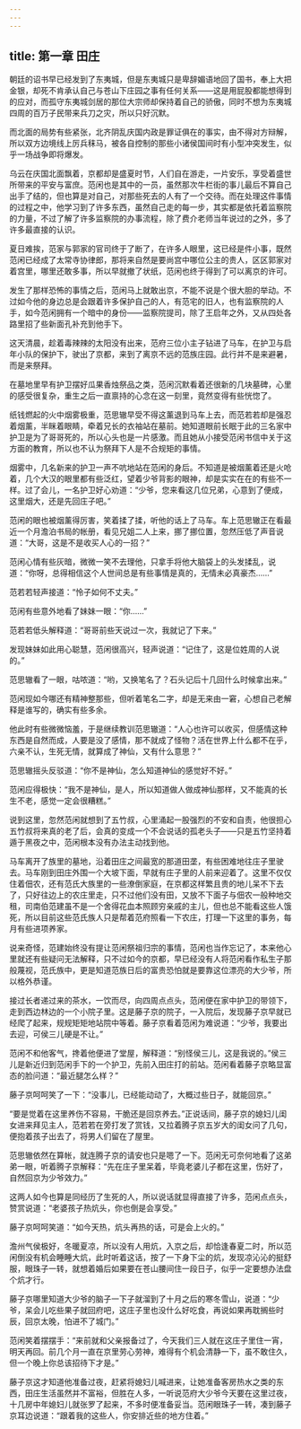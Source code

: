 ```yaml
---
---
---
```

title: 第一章 田庄
---




朝廷的诏书早已经发到了东夷城，但是东夷城只是卑辞媚语地回了国书，奉上大把金银，却死不肯承认自己与苍山下庄园之事有任何关系——这是用屁股都能想得到的应对，而孤守东夷城剑居的那位大宗师却保持着自己的骄傲，同时不想为东夷城四周的百万子民带来兵刀之灾，所以只好沉默。

而北面的局势有些紧张，北齐阴乱庆国内政是罪证俱在的事实，由不得对方辩解，所以双方边境线上厉兵秣马，被各自控制的那些小诸侯国间时有小型冲突发生，似乎一场战争即将爆发。

乌云在庆国北面飘着，京都却是盛夏时节，人们自在游走，一片安乐，享受着盛世所带来的平安与富庶。范闲也是其中的一员，虽然那次牛栏街的事儿最后不算自己出手了结的，但也算是对自己，对那些死去的人有了一个交待。而在处理这件事情的过程之中，他学习到了许多东西，虽然自己走的每一步，其实都是依托着监察院的力量，不过了解了许多监察院的办事流程，除了费介老师当年说过的之外，多了许多最直接的认识。

夏日难挨，范家与郭家的官司终于了断了，在许多人眼里，这已经是件小事，既然范闲已经成了太常寺协律郎，那将来自然是要尚宫中哪位公主的贵人，区区郭家对着宫里，哪里还敢多事，所以早就撤了状纸，范闲也终于得到了可以离京的许可。

发生了那样恐怖的事情之后，范闲马上就敢出京，不能不说是个很大胆的举动。不过如今他的身边总是会跟着许多保护自己的人，有范宅的旧人，也有监察院的人手，如今范闲拥有一个暗中的身份——监察院提司，除了王启年之外，又从四处各路里招了些新面孔补充到他手下。

这天清晨，趁着毒辣辣的太阳没有出来，范府三位小主子钻进了马车，在护卫与启年小队的保护下，驶出了京都，来到了离京不远的范族庄园。此行并不是来避暑，而是来祭拜。

在墓地里早有护卫摆好瓜果香烛祭品之类，范闲沉默看着还很新的几块墓碑，心里的感受很复杂，重生之后一直禀持的心念在这一刻里，竟然变得有些恍惚了。

纸钱燃起的火中烟雾极重，范思辙早受不得这薰退到马车上去，而范若若却是强忍着烟薰，半眯着眼睛，牵着兄长的衣袖站在墓前。她知道眼前长眠于此的三名家中护卫是为了哥哥死的，所以心头也是一片感激。而且她从小接受范闲书信中关于这方面的教育，所以也不认为祭拜下人是不合规矩的事情。

烟雾中，几名新来的护卫一声不吭地站在范闲的身后。不知道是被烟薰着还是火呛着，几个大汉的眼里都有些泛红，望着少爷背影的眼神，却是实实在在的有些不一样。过了会儿，一名护卫好心劝道：“少爷，您来看这几位兄弟，心意到了便成，这里烟大，还是先回庄子吧。”

范闲的眼也被烟薰得厉害，笑着揉了揉，听他的话上了马车。车上范思辙正在看最近一个月澹泊书局的帐册，看见兄姐二人上来，挪了挪位置，忽然压低了声音说道：“大哥，这是不是收买人心的一招？”

范闲心情有些灰暗，微微一笑不去理他，只拿手将他大脑袋上的头发揉乱，说道：“你呀，总得相信这个人世间总是有些事情是真的，无情未必真豪杰……”

范若若轻声接道：“怜子如何不丈夫。”

范闲有些意外地看了妹妹一眼：“你……”

范若若低头解释道：“哥哥前些天说过一次，我就记了下来。”

发现妹妹如此用心聪慧，范闲很高兴，轻声说道：“记住了，这是位姓周的人说的。”

范思辙看了一眼，咕哝道：“哟，又换笔名了？石头记后十几回什么时候拿出来。”

范闲现如今哪还有精神整那些，但听着笔名二字，却是无来由一窘，心想自己老解释是谁写的，确实有些多余。

他此时有些微微恼羞，于是继续教训范思辙道：“人心也许可以收买，但感情这种东西是自然而成，人要是没了感情，那不就成了怪物？活在世界上什么都不在乎，六亲不认，生死无情，就算成了神仙，又有什么意思？”

范思辙摇头反驳道：“你不是神仙，怎么知道神仙的感觉好不好。”

范闲应得极快：“我不是神仙，是人，所以知道做人做成神仙那样，又不能真的长生不老，感觉一定会很糟糕。”

说到这里，忽然范闲就想到了五竹叔，心里涌起一股强烈的不安和自责，他很担心五竹叔将来真的老了后，会真的变成一个不会说话的孤老头子——只是五竹坚持着遁于黑夜之中，范闲根本没有办法主动找到他。

马车离开了族里的墓地，沿着田庄之间最宽的那道田垄，有些困难地往庄子里驶去。马车刚到田庄外围一个大坡下面，早就有庄子里的人前来迎着了。这里不仅仅住着佃农，还有范氏大族里的一些潦倒家庭，在京都这样繁且贵的地儿呆不下去了，只好往边上的农庄里走，只不过他们没有田，又放不下面子与佃农一般种地交租，司南伯范建虽不是一个舍得花血本照顾穷亲戚的主儿，但也总不能看这些人饿死，所以目前这些范氏族人只是帮着范府照看一下农庄，打理一下这里的事务，每月有些进项养家。

说来奇怪，范建始终没有提让范闲祭祖归宗的事情，范闲也当作忘记了，本来他心里就还有些疑问无法解释，只不过如今的京都，早已经没有人将范闲看作私生子那般蔑视，范氏族中，更是知道范族日后的富贵恐怕就是要靠这位漂亮的大少爷，所以格外恭谨。

接过长者递过来的茶水，一饮而尽，向四周点点头，范闲便在家中护卫的带领下，走到西边林边的一个小院子里。这是藤子京的院子，一入院后，发现藤子京早就已经爬了起来，规规矩矩地站院中等着。藤子京看着范闲为难说道：“少爷，我要出去迎，可侯三儿硬是不让。”

范闲不和他客气，搀着他便进了堂屋，解释道：“别怪侯三儿，这是我说的。”侯三儿是新近归到范闲手下的一个护卫，先前入田庄打的前站。范闲看着藤子京略显富态的脸问道：“最近腿怎么样？”

藤子京呵呵笑了一下：“没事儿，已经能动动了，大概过些日子，就能回京。”

“要是觉着在这里养伤不容易，干脆还是回京养去。”正说话间，藤子京的媳妇儿闺女进来拜见主人，范若若在旁打发了赏钱，又拉着腾子京五岁大的闺女问了几句，便抱着孩子出去了，将男人们留在了屋里。

范思辙依然在算帐，就连腾子京的请安也只是嗯了一下。范闲无可奈何地看了这弟弟一眼，听着腾子京解释：“先在庄子里呆着，毕竟老婆儿子都在这里，伤好了，自然回京为少爷效力。”

这两人如今也算是同经历了生死的人，所以说话就显得直接了许多，范闲点点头，赞赏说道：“老婆孩子热炕头，你也倒是会享受。”

藤子京呵呵笑道：“如今天热，炕头再热的话，可是会上火的。”

澹州气侯极好，冬暖夏凉，所以没有人用炕，入京之后，却恰逢春夏二时，所以范闲倒没有机会睡睡大炕，此时听着这话，按了一下身下尘的炕，发现凉沁沁的挺舒服，眼珠子一转，就想着婚后如果要在苍山腰间住一段日子，似乎一定要想办法盘个炕才行。

藤子京哪里知道大少爷的脑子一下子就溜到了十月之后的寒冬雪山，说道：“少爷，呆会儿吃些果子就回府吧，这庄子里也没什么好吃食，再说如果再耽搁些时辰，回京太晚，怕进不了城门。”

范闲笑着摆摆手：“来前就和父亲报备过了，今天我们三人就在这庄子里住一宵，明天再回。前几个月一直在京里劳心劳神，难得有个机会清静一下，虽不敢住久，但一个晚上你总该招待下才是。”

藤子京这才知道他准备过夜，赶紧将媳妇儿喊进来，让她准备客房热水之类的东西，田庄生活虽然并不富裕，但胜在人多，一听说范府大少爷今天要在这里过夜，十几房中年媳妇儿就张罗了起来，不多时便准备妥当。范闲眼珠子一转，凑到藤子京耳边说道：“跟着我的这些人，你安排近些的地方住着。”